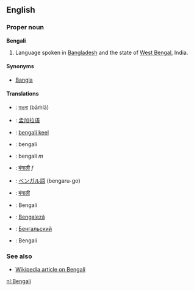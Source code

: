 ==English==
===Proper noun===
'''Bengali'''

# Language spoken in [[Bangladesh]] and the state of [[West Bengal]], India.

====Synonyms====
*[[Bangla]]

====Translations====
*{{bn}}: [[বাঙলা]] (bāṁlā)
*{{zh}}: [[孟加拉语]]
*{{et}}: [[bengali keel]]
*{{fi}}: bengali
*{{fr}}: bengali ''m''
*{{hi}}: [[बंगाली]] ''f''
*{{ja}}: [[ベンガル語]] (bengaru-go)
*{{ne}}: [[बंगाली]]
*{{pt}}: Bengali
*{{ro}}: [[Bengaleză]]
*{{ru}}: [[Бенгальский]]
*{{wa}}: Bengali

===See also===
*[[w:Bengali|Wikipedia article on Bengali]]
[[nl:Bengali]]